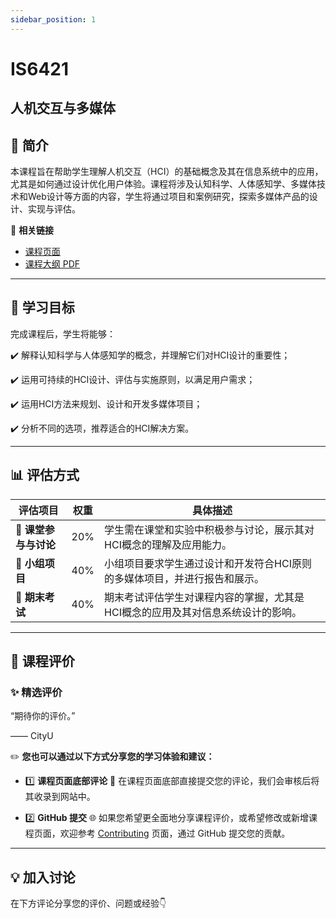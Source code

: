 ```yaml
---
sidebar_position: 1
---
```


# IS6421
## 人机交互与多媒体

## **📘 简介**
本课程旨在帮助学生理解人机交互（HCI）的基础概念及其在信息系统中的应用，尤其是如何通过设计优化用户体验。课程将涉及认知科学、人体感知学、多媒体技术和Web设计等方面的内容，学生将通过项目和案例研究，探索多媒体产品的设计、实现与评估。

🔗 **相关链接**
- [课程页面](https://www.cityu.edu.hk/catalogue/pg/202425/course/IS6421.htm)
- [课程大纲 PDF](https://www.cityu.edu.hk/catalogue/pg/202425/course/IS6421.pdf)

---

## **🎯 学习目标**

完成课程后，学生将能够：

✔️ 解释认知科学与人体感知学的概念，并理解它们对HCI设计的重要性；

✔️ 运用可持续的HCI设计、评估与实施原则，以满足用户需求；

✔️ 运用HCI方法来规划、设计和开发多媒体项目；

✔️ 分析不同的选项，推荐适合的HCI解决方案。

---

## **📊 评估方式**

| **评估项目**          | **权重** | **具体描述**                                                                                       |
|----------------------|---------|---------------------------------------------------------------------------------------------------|
| **📄 课堂参与与讨论** | 20%     | 学生需在课堂和实验中积极参与讨论，展示其对HCI概念的理解及应用能力。                              |
| **📄 小组项目**       | 40%     | 小组项目要求学生通过设计和开发符合HCI原则的多媒体项目，并进行报告和展示。                       |
| **📝 期末考试**       | 40%     | 期末考试评估学生对课程内容的掌握，尤其是HCI概念的应用及其对信息系统设计的影响。                 |

---

## **💬 课程评价**

### ✨ **精选评价**
<div className={commentStyles.commentBox}>
    <p className={commentStyles.commentText}>
        “期待你的评价。”
    </p>
    <p className={commentStyles.commentAuthor}>—— CityU</p>
</div>

✏️ **您也可以通过以下方式分享您的学习体验和建议：**

- 1️⃣ **课程页面底部评论**
💬 在课程页面底部直接提交您的评论，我们会审核后将其收录到网站中。

- 2️⃣ **GitHub 提交**
🌐 如果您希望更全面地分享课程评价，或希望修改或新增课程页面，欢迎参考 [Contributing](https://penjc.github.io/CityU/contributing) 页面，通过 GitHub 提交您的贡献。


---

## **💡 加入讨论**

在下方评论分享您的评价、问题或经验👇
<Utterances />
